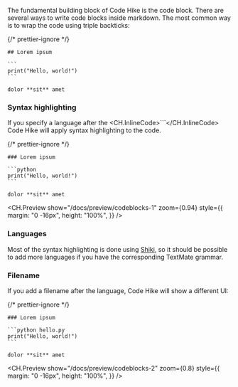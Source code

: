
The fundamental building block of Code Hike is the code block. There are several ways to write code blocks inside markdown. The most common way is to wrap the code using triple backticks:

{/* prettier-ignore */}
````mdx lorem.mdx focus=3:5
## Lorem ipsum

```
print("Hello, world!")
```

dolor **sit** amet
````

### Syntax highlighting

If you specify a language after the <CH.InlineCode>```</CH.InlineCode> Code Hike will apply syntax highlighting to the code.

<SideBySide>

{/* prettier-ignore */}
````mdx lorem.mdx focus=3:5 mark=3[4:9]
### Lorem ipsum

```python
print("Hello, world!")
```

dolor **sit** amet
````

<CH.Preview
  show="/docs/preview/codeblocks-1"
  zoom={0.94}
  style={{
    margin: "0 -16px",
    height: "100%",
  }}
/>

</SideBySide>

### Languages

<LanguageList />

Most of the syntax highlighting is done using [Shiki](https://github.com/shikijs/shiki), so it should be possible to add more languages if you have the corresponding TextMate grammar.

### Filename

If you add a filename after the language, Code Hike will show a different UI:

<SideBySide>

{/* prettier-ignore */}
````mdx lorem.mdx focus=3:5 mark=3[11:18]
### Lorem ipsum

```python hello.py
print("Hello, world!")
```

dolor **sit** amet
````

<CH.Preview
  show="/docs/preview/codeblocks-2"
  zoom={0.8}
  style={{
    margin: "0 -16px",
    height: "100%",
  }}
/>

</SideBySide>
